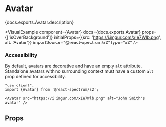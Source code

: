 

# Avatar

<PageDescription>{docs.exports.Avatar.description}</PageDescription>

<VisualExample
  component={Avatar}
  docs={docs.exports.Avatar}
  props={['isOverBackground']}
  initialProps={{src: 'https://i.imgur.com/xIe7Wlb.png', alt: 'Avatar'}}
  importSource="@react-spectrum/s2"
  type="s2" />

### Accessibility

By default, avatars are decorative and have an empty `alt` attribute. Standalone avatars with no surrounding context must have a custom `alt` prop defined for accessibility.

```tsx render expanded
"use client";
import {Avatar} from '@react-spectrum/s2';

<Avatar src="https://i.imgur.com/xIe7Wlb.png" alt="John Smith's avatar" />
```

## Props

<PropTable component={docs.exports.Avatar} links={docs.links} />
